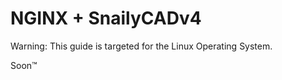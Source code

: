 # NGINX + SnailyCADv4

<div
  style={{
    marginTop: "1em",
    background: "#C19C00",
    color: "#1a1a1a",
    padding: "0.5em 0.8em",
    borderRadius: "0.3em",
  }}
>
  <span style={{ fontWeight: "bold" }}>Warning:</span> This guide is targeted for the Linux
  Operating System.
</div>

Soon™